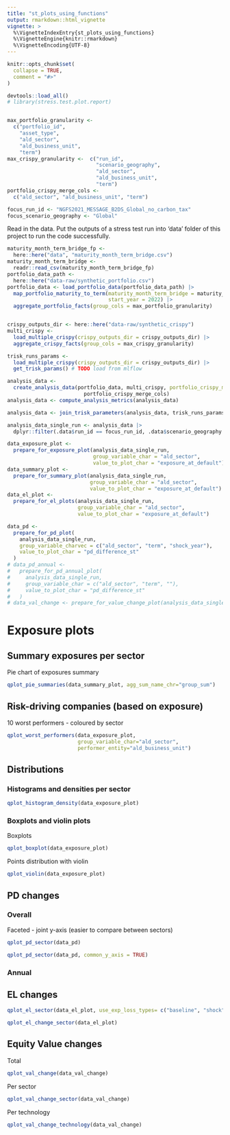 ```yaml
---
title: "st_plots_using_functions"
output: rmarkdown::html_vignette
vignette: >
  %\VignetteIndexEntry{st_plots_using_functions}
  %\VignetteEngine{knitr::rmarkdown}
  %\VignetteEncoding{UTF-8}
---
```


```r
knitr::opts_chunk$set(
  collapse = TRUE,
  comment = "#>"
)
```

```r
devtools::load_all()
# library(stress.test.plot.report)


max_portfolio_granularity <-
  c("portfolio_id",
    "asset_type",
    "ald_sector",
    "ald_business_unit",
    "term")
max_crispy_granularity <-  c("run_id",
                             "scenario_geography",
                             "ald_sector",
                             "ald_business_unit",
                             "term")
portfolio_crispy_merge_cols <-
  c("ald_sector", "ald_business_unit", "term")

focus_run_id <- "NGFS2021_MESSAGE_B2DS_Global_no_carbon_tax"
focus_scenario_geography <- "Global"
```

Read in the data. Put the outputs of a stress test run into 'data' folder of this project to run the code successfully.

```r


maturity_month_term_bridge_fp <-
  here::here("data", "maturity_month_term_bridge.csv")
maturity_month_term_bridge <-
  readr::read_csv(maturity_month_term_bridge_fp)
portfolio_data_path <-
  here::here("data-raw/synthetic_portfolio.csv")
portfolio_data <- load_portfolio_data(portfolio_data_path) |>
  map_portfolio_maturity_to_term(maturity_month_term_bridge = maturity_month_term_bridge,
                                 start_year = 2022) |>
  aggregate_portfolio_facts(group_cols = max_portfolio_granularity)


crispy_outputs_dir <- here::here("data-raw/synthetic_crispy")
multi_crispy <-
  load_multiple_crispy(crispy_outputs_dir = crispy_outputs_dir) |>
  aggregate_crispy_facts(group_cols = max_crispy_granularity)

trisk_runs_params <- 
  load_multiple_crispy(crispy_outputs_dir = crispy_outputs_dir) |>
  get_trisk_params() # TODO load from mlflow

analysis_data <-
  create_analysis_data(portfolio_data, multi_crispy, portfolio_crispy_merge_cols =
                         portfolio_crispy_merge_cols)
analysis_data <- compute_analysis_metrics(analysis_data)

analysis_data <- join_trisk_parameters(analysis_data, trisk_runs_params)

analysis_data_single_run <- analysis_data |>
  dplyr::filter(.data$run_id == focus_run_id, .data$scenario_geography == focus_scenario_geography)
```


```r
data_exposure_plot <-
  prepare_for_exposure_plot(analysis_data_single_run,
                            group_variable_char = "ald_sector",
                            value_to_plot_char = "exposure_at_default")
data_summary_plot <-
  prepare_for_summary_plot(analysis_data_single_run,
                           group_variable_char = "ald_sector",
                           value_to_plot_char = "exposure_at_default")
data_el_plot <-
  prepare_for_el_plots(analysis_data_single_run,
                       group_variable_char = "ald_sector",
                       value_to_plot_char = "exposure_at_default")

```


```r
data_pd <-
  prepare_for_pd_plot(
    analysis_data_single_run,
    group_variable_charvec = c("ald_sector", "term", "shock_year"),
    value_to_plot_char = "pd_difference_st"
  )
# data_pd_annual <-
#   prepare_for_pd_annual_plot(
#     analysis_data_single_run,
#     group_variable_char = c("ald_sector", "term", ""),
#     value_to_plot_char = "pd_difference_st"
#   )
# data_val_change <- prepare_for_value_change_plot(analysis_data_single_run)
```


# Exposure plots

## Summary exposures per sector

Pie chart of exposures summary

```r
qplot_pie_summaries(data_summary_plot, agg_sum_name_chr="group_sum")
```

## Risk-driving companies (based on exposure)

10 worst performers - coloured by sector

```r
qplot_worst_performers(data_exposure_plot,
                       group_variable_char="ald_sector",
                       performer_entity="ald_business_unit")
```

## Distributions

### Histograms and densities per sector

```r
qplot_histogram_density(data_exposure_plot) 
```


### Boxplots and violin plots

Boxplots

```r
qplot_boxplot(data_exposure_plot)
```

Points distribution with violin

```r
qplot_violin(data_exposure_plot)
```

## PD changes

### Overall

Faceted - joint y-axis (easier to compare between sectors)

```r
qplot_pd_sector(data_pd)
```

```r
qplot_pd_sector(data_pd, common_y_axis = TRUE)
```


### Annual
<!--
Faceted - joint y-axis (easier to compare between sectors)

```r
qplot_pd_sector(data_pd_annual, annual_pds = TRUE)
qplot_pd_sector(data_pd_annual, annual_pds = TRUE, common_y_axis = TRUE)
```
-->

## EL changes

```r
qplot_el_sector(data_el_plot, use_exp_loss_types= c("baseline", "shock", "st_diff"))
```
```r
qplot_el_change_sector(data_el_plot)
```

## Equity Value changes

Total

```r
qplot_val_change(data_val_change)
```

Per sector

```r
qplot_val_change_sector(data_val_change)
```

Per technology

```r
qplot_val_change_technology(data_val_change)
```
